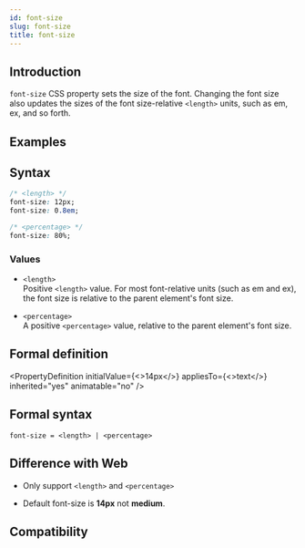 ```yaml
---
id: font-size
slug: font-size
title: font-size
---
```


## Introduction

`font-size` CSS property sets the size of the font. Changing the font size also updates the sizes of the font size-relative `<length>` units, such as em, ex, and so forth.

## Examples


<Go
  example="css-api"
  defaultFile="src/font-size/App.tsx"
  img="/assets/doc/css/font-size.jpg"
  entry="src/font-size"
  defaultEntryFile="dist/font-size.lynx.bundle"
/>

## Syntax

```css
/* <length> */
font-size: 12px;
font-size: 0.8em;

/* <percentage> */
font-size: 80%;
```

### Values

- `<length>` <br/>
  Positive `<length>` value. For most font-relative units (such as em and ex), the font size is relative to the parent element's font size.

- `<percentage>` <br/>
  A positive `<percentage>` value, relative to the parent element's font size.

## Formal definition


<PropertyDefinition
  initialValue={<>14px</>}
  appliesTo={<>text</>}
  inherited="yes"
  animatable="no"
/>

## Formal syntax

```
font-size = <length> | <percentage>
```

## Difference with Web

- Only support `<length>` and `<percentage>`

- Default font-size is **14px** not **medium**.

## Compatibility


<LegacyCompatTable metadata="css/properties/font-size" />
